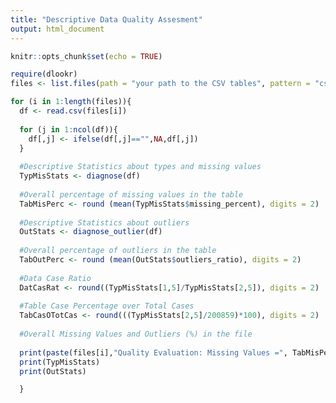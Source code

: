 ---
title: "Descriptive Data Quality Assesment"
output: html_document
---

```{r setup, include=FALSE}
knitr::opts_chunk$set(echo = TRUE)
```

```{r}
require(dlookr)
files <- list.files(path = "your path to the CSV tables", pattern = "csv")

for (i in 1:length(files)){
  df <- read.csv(files[i])
  
  for (j in 1:ncol(df)){
    df[,j] <- ifelse(df[,j]=="",NA,df[,j])
  }
  
  #Descriptive Statistics about types and missing values
  TypMisStats <- diagnose(df)
  
  #Overall percentage of missing values in the table 
  TabMisPerc <- round (mean(TypMisStats$missing_percent), digits = 2)
  
  #Descriptive Statistics about outliers
  OutStats <- diagnose_outlier(df)
  
  #Overall percentage of outliers in the table
  TabOutPerc <- round (mean(OutStats$outliers_ratio), digits = 2)
  
  #Data Case Ratio
  DatCasRat <- round((TypMisStats[1,5]/TypMisStats[2,5]), digits = 2)
  
  #Table Case Percentage over Total Cases
  TabCasOTotCas <- round(((TypMisStats[2,5]/200859)*100), digits = 2)
  
  #Overall Missing Values and Outliers (%) in the file
  
  print(paste(files[i],"Quality Evaluation: Missing Values =", TabMisPerc,"%", "and IrregularValues =", TabOutPerc,"%.", ";", "Total number of rows =", TypMisStats[1,5], ";", "Cases per table =", TypMisStats[2,5],";", "Data Case ratio=", DatCasRat,";", "Overall Cases Percentage =", TabCasOTotCas,"%."))
  print(TypMisStats)
  print(OutStats)

  }
```
